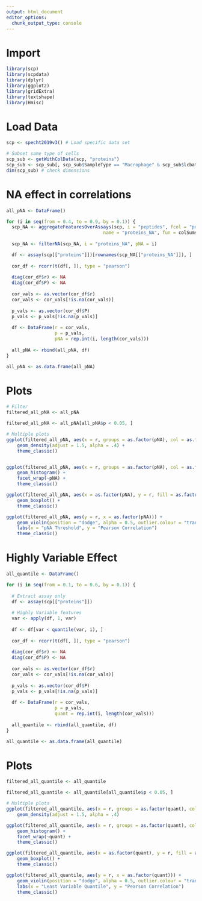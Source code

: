 ```yaml
---
output: html_document
editor_options: 
  chunk_output_type: console
---
```


# Import

```r
library(scp)
library(scpdata)
library(dplyr)
library(ggplot2)
library(gridExtra)
library(textshape)
library(Hmisc)
```

# Load Data

```r
scp <- specht2019v3() # Load specific data set

# Subset same type of cells
scp_sub <- getWithColData(scp, "proteins")
scp_sub <- scp_sub[, scp_sub$SampleType == "Macrophage" & scp_sub$lcbatch == "LCB7"]
dim(scp_sub) # check dimensions

```

# NA effect in correlations

```r
all_pNA <- DataFrame()

for (i in seq(from = 0.4, to = 0.9, by = 0.1)) {
  scp_NA <- aggregateFeaturesOverAssays(scp, i = "peptides", fcol = "protein", 
                                    name = "proteins_NA", fun = colSums)
  
  scp_NA <- filterNA(scp_NA, i = "proteins_NA", pNA = i)

  df <- assay(scp[["proteins"]])[rownames(scp_NA[["proteins_NA"]]), ]
  
  cor_df <- rcorr(t(df[, ]), type = "pearson")
  
  diag(cor_df$r) <- NA
  diag(cor_df$P) <- NA
  
  cor_vals <- as.vector(cor_df$r)
  cor_vals <- cor_vals[!is.na(cor_vals)]
  
  p_vals <- as.vector(cor_df$P)
  p_vals <- p_vals[!is.na(p_vals)]
  
  df <- DataFrame(r = cor_vals,
                  p = p_vals,
                  pNA = rep.int(i, length(cor_vals)))
  
  all_pNA <- rbind(all_pNA, df)
}

all_pNA <- as.data.frame(all_pNA)
```

# Plots

```r
# Filter
filtered_all_pNA <- all_pNA

filtered_all_pNA <- all_pNA[all_pNA$p < 0.05, ]

# Multiple plots
ggplot(filtered_all_pNA, aes(x = r, groups = as.factor(pNA), col = as.factor(pNA))) +
    geom_density(adjust = 1.5, alpha = .4) +
    theme_classic()


ggplot(filtered_all_pNA, aes(x = r, groups = as.factor(pNA), col = as.factor(pNA))) +
    geom_histogram() +
    facet_wrap(~pNA) +
    theme_classic()

ggplot(filtered_all_pNA, aes(x = as.factor(pNA), y = r, fill = as.factor(pNA))) + 
    geom_boxplot() +
    theme_classic()

ggplot(filtered_all_pNA, aes(y = r, x = as.factor(pNA))) +
    geom_violin(position = "dodge", alpha = 0.5, outlier.colour = "transparent") +
    labs(x = "pNA Threshold", y = "Pearson Correlation")
    theme_classic()
```

# Highly Variable Effect

```r
all_quantile <- DataFrame()

for (i in seq(from = 0.1, to = 0.6, by = 0.1)) {
  
  # Extract assay only
  df <- assay(scp[["proteins"]])
  
  # Highly Variable features
  var <- apply(df, 1, var)
  
  df <- df[var < quantile(var, i), ]
  
  cor_df <- rcorr(t(df[, ]), type = "pearson")
  
  diag(cor_df$r) <- NA
  diag(cor_df$P) <- NA
  
  cor_vals <- as.vector(cor_df$r)
  cor_vals <- cor_vals[!is.na(cor_vals)]
  
  p_vals <- as.vector(cor_df$P)
  p_vals <- p_vals[!is.na(p_vals)]
  
  df <- DataFrame(r = cor_vals,
                  p = p_vals,
                  quant = rep.int(i, length(cor_vals)))
  
  all_quantile <- rbind(all_quantile, df)
}

all_quantile <- as.data.frame(all_quantile)
```

# Plots

```r
filtered_all_quantile <- all_quantile

filtered_all_quantile <- all_quantile[all_quantile$p < 0.05, ]

# Multiple plots
ggplot(filtered_all_quantile, aes(x = r, groups = as.factor(quant), col = as.factor(quant))) +
    geom_density(adjust = 1.5, alpha = .4)

ggplot(filtered_all_quantile, aes(x = r, groups = as.factor(quant), col = as.factor(quant))) +
    geom_histogram() +
    facet_wrap(~quant) +
    theme_classic()

ggplot(filtered_all_quantile, aes(x = as.factor(quant), y = r, fill = as.factor(quant))) + 
    geom_boxplot() +
    theme_classic()

ggplot(filtered_all_quantile, aes(y = r, x = as.factor(quant))) +
    geom_violin(position = "dodge", alpha = 0.5, outlier.colour = "transparent") +
    labs(x = "Least Variable Quantile", y = "Pearson Correlation")
    theme_classic()
```